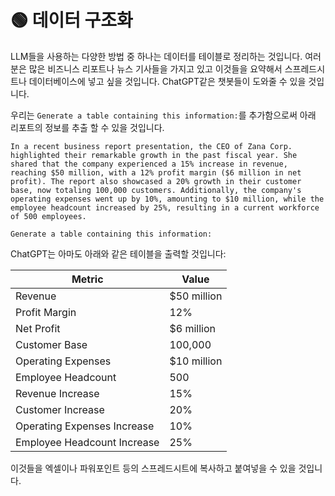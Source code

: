 
# 🟢 데이터 구조화

LLM들을 사용하는 다양한 방법 중 하나는 데이터를 테이블로 정리하는 것입니다. 여러분은 많은 비즈니스 리포트나 뉴스 기사들을 가지고 있고 이것들을 요약해서 스프레드시트나 데이터베이스에 넣고 싶을 것입니다. ChatGPT같은 챗봇들이 도와줄 수 있을 것입니다.

우리는 `Generate a table containing this information:`를 추가함으로써 아래 리포트의 정보를 추출 할 수 있을 것입니다.

```text
In a recent business report presentation, the CEO of Zana Corp. highlighted their remarkable growth in the past fiscal year. She shared that the company experienced a 15% increase in revenue, reaching $50 million, with a 12% profit margin ($6 million in net profit). The report also showcased a 20% growth in their customer base, now totaling 100,000 customers. Additionally, the company's operating expenses went up by 10%, amounting to $10 million, while the employee headcount increased by 25%, resulting in a current workforce of 500 employees.

Generate a table containing this information:
```

ChatGPT는 아마도 아래와 같은 테이블을 출력할 것입니다:

| Metric                      | Value       |
| --------------------------- | ----------- |
| Revenue                     | $50 million |
| Profit Margin               | 12%         |
| Net Profit                  | $6 million  |
| Customer Base               | 100,000     |
| Operating Expenses          | $10 million |
| Employee Headcount          | 500         |
| Revenue Increase            | 15%         |
| Customer Increase           | 20%         |
| Operating Expenses Increase | 10%         |
| Employee Headcount Increase | 25%         |

이것들을 엑셀이나 파워포인트 등의 스프레드시트에 복사하고 붙여넣을 수 있을 것입니다.
